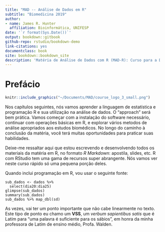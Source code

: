 ```yaml
--- 
title: "MAD -- Análise de Dados em R"
subtitle: "Biomedicina 2019"
author:
- name: James R. Hunter
  affiliation: Bioinformática, UNIFESP
date: '`r format(Sys.Date())`'
output: bookdown::gitbook
github-repo: rstudio/bookdown-demo
link-citations: yes
documentclass: book
site: bookdown::bookdown_site
description: 'Matéria de Análise de Dados com R (MAD-R): Curso para a Disciplina de Biomedicina'
---
```

# Prefácio

```r
knitr::include_graphics("~/Documents/MAD/course_logo_3_small.png")
```


Nos capítulos seguintes, nós vamos aprender a linguagem de estatística e programação R e sua utilização na análise de dados. O "approach" será bem prática. Vamos começar com a instalação do software necessário, continuar com operações básicas em R, e explorar vários metodos de análise apropriados aos estudos biomédicos. No longo do caminho à conclusão da matéria, você terá muitas oportunidades para praticar suas habilidades.

Deixe-me ressaltar aqui que estou escrevendo e desenvolvendo todos os materiais da matéria em R, no formato *R Markdown*: apostila, slides, etc. R com RStudio tem uma gama de recursos super abrangente. Nós vamos ver neste curso rápido só uma pequena porção deles.

Quando inclui programação em R, vou usar o seguinte fonte:

```
sub_dados <- dados %>% 
  select(dia20:dia25)
glimpse(sub_dados)
summary(sub_dados)
sub_dados %>% map_dbl(sd)
```

As vezes, vai ter um ponto importante que não cabe linearmente no texto. Este tipo de ponto eu chamo um **VSS**, um *verbum sapientibus satis* que é Latím para "uma palavra é suficiente para os sábios", em honra da minha professora de Latím de ensino médio, Profa. Walden.  